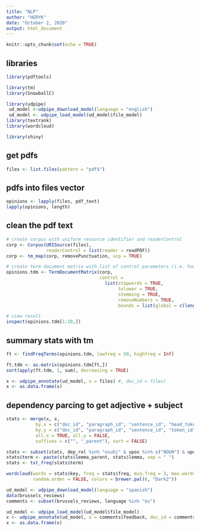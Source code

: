 ```yaml
---
title: "NLP"
author: "HGRYK"
date: "October 2, 2020"
output: html_document
---
```


```r
knitr::opts_chunk$set(echo = TRUE)
```

## libraries
```r
library(pdftools)

library(tm)
library(SnowballC)

library(udpipe)
 ud_model <-udpipe_download_model(language = "english")
 ud_model <- udpipe_load_model(ud_model$file_model)
library(textrank)
library(wordcloud)

library(shiny)
```


## get pdfs
```r
files <- list.files(pattern = "pdf$")
```

## pdfs into files vector
```r
opinions <- lapply(files, pdf_text)
lapply(opinions, length)
```

## clean the pdf text
```r
# create corpus with uniform resource identifier and readerControl
corp <- Corpus(URISource(files),
               readerControl = list(reader = readPDF))
corp <- tm_map(corp, removePunctuation, ucp = TRUE)

# create term document matrix with list of control parameters (i.e. how to clean the corpus)
opinions.tdm <- TermDocumentMatrix(corp, 
                                   control = 
                                     list(stopwords = TRUE,
                                          tolower = TRUE,
                                          stemming = TRUE,
                                          removeNumbers = TRUE,
                                          bounds = list(global = c(length(files), Inf))  ))

# view result
inspect(opinions.tdm[1:10,]) 
```

## summary stats with tm
```r
ft <- findFreqTerms(opinions.tdm, lowfreq = 50, highfreq = Inf)

ft.tdm <- as.matrix(opinions.tdm[ft,])
sort(apply(ft.tdm, 1, sum), decreasing = TRUE)
```


```r
x <- udpipe_annotate(ud_model, x = files) #, doc_id = files)
x <- as.data.frame(x)
```



## dependency parcing to get adjective + subject

```r
stats <- merge(x, x, 
           by.x = c("doc_id", "paragraph_id", "sentence_id", "head_token_id"),
           by.y = c("doc_id", "paragraph_id", "sentence_id", "token_id"),
           all.x = TRUE, all.y = FALSE, 
           suffixes = c("", "_parent"), sort = FALSE)

stats <- subset(stats, dep_rel %in% "nsubj" & upos %in% c("NOUN") & upos_parent %in% c("ADJ"))
stats$term <- paste(stats$lemma_parent, stats$lemma, sep = " ")
stats <- txt_freq(stats$term)

wordcloud(words = stats$key, freq = stats$freq, min.freq = 3, max.words = 100,
          random.order = FALSE, colors = brewer.pal(6, "Dark2"))
```

```r
ud_model <- udpipe_download_model(language = "spanish")
data(brussels_reviews)
comments <- subset(brussels_reviews, language %in% "es")

ud_model <- udpipe_load_model(ud_model$file_model)
x <- udpipe_annotate(ud_model, x = comments$feedback, doc_id = comments$id)
x <- as.data.frame(x)
```

